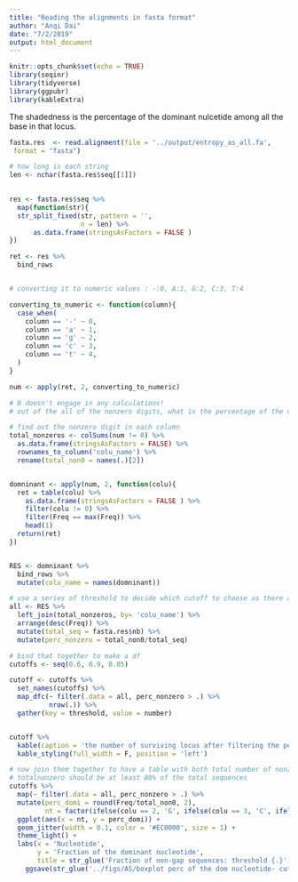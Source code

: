```yaml
---
title: "Reading the alignments in fasta format"
author: "Anqi Dai"
date: "7/2/2019"
output: html_document
---
```


```r
knitr::opts_chunk$set(echo = TRUE)
library(seqinr)
library(tidyverse)
library(ggpubr)
library(kableExtra)
```

The shadedness is the percentage of the dominant nulcetide among all the base in that locus.

```r
fasta.res  <- read.alignment(file = '../output/entropy_as_all.fa',
 format = "fasta")

# how long is each string
len <- nchar(fasta.res$seq[[1]])
  

res <- fasta.res$seq %>% 
  map(function(str){
  str_split_fixed(str, pattern = '',
                  n = len) %>% 
      as.data.frame(stringsAsFactors = FALSE )
})

ret <- res %>% 
  bind_rows


# converting it to numeric values : -:0, A:1, G:2, C:3, T:4

converting_to_numeric <- function(column){
  case_when(
    column == '-' ~ 0,
    column == 'a' ~ 1,
    column == 'g' ~ 2,
    column == 'c' ~ 3,
    column == 't' ~ 4,
  )
}

num <- apply(ret, 2, converting_to_numeric)

# 0 doesn't engage in any calculations!
# out of the all of the nonzero digits, what is the percentage of the dominant digit? in each column?

# find out the nonzero digit in each column
total_nonzeros <- colSums(num != 0) %>% 
  as.data.frame(stringsAsFactors = FALSE) %>% 
  rownames_to_column('colu_name') %>% 
  rename(total_non0 = names(.)[2])


domninant <- apply(num, 2, function(colu){
  ret = table(colu) %>% 
    as.data.frame(stringsAsFactors = FALSE ) %>% 
    filter(colu != 0) %>% 
    filter(Freq == max(Freq)) %>% 
    head(1) 
  return(ret)
}) 


RES <- domninant %>% 
  bind_rows %>% 
  mutate(colu_name = names(domninant))

# use a series of threshold to decide which cutoff to choose as there are enough nt aligning at that locus
all <- RES %>% 
  left_join(total_nonzeros, by= 'colu_name') %>% 
  arrange(desc(Freq)) %>% 
  mutate(total_seq = fasta.res$nb) %>% 
  mutate(perc_nonzero = total_non0/total_seq)

# bind that together to make a df
cutoffs <- seq(0.6, 0.9, 0.05) 

cutoff <- cutoffs %>% 
  set_names(cutoffs) %>% 
  map_dfc(~ filter(.data = all, perc_nonzero > .) %>% 
          nrow(.)) %>% 
  gather(key = threshold, value = number)


cutoff %>% 
  kable(caption = 'the number of surviving locus after filtering the percentage of non-gap sequences') %>% 
  kable_styling(full_width = F, position = 'left')
```

```r

# now join them together to have a table with both total number of nonzeros and the number of dominant digits
# totalnonzero should be at least 80% of the total sequences
cutoffs %>% 
  map(~ filter(.data = all, perc_nonzero > .) %>% 
  mutate(perc_domi = round(Freq/total_non0, 2),
         nt = factor(ifelse(colu == 2, 'G', ifelse(colu == 3, 'C', ifelse(colu == 4, 'T', 'A'))))) %>% 
  ggplot(aes(x = nt, y = perc_domi)) +
  geom_jitter(width = 0.1, color = '#EC0000', size = 1) +
  theme_light() +
  labs(x = 'Nucleotide',
       y = 'Fraction of the dominant nucleotide',
       title = str_glue('Fraction of non-gap sequences: threshold {.}')) +
    ggsave(str_glue('../figs/AS/boxplot perc of the dom nucleotide- cutoff {.}.jpg'), width = 5, height =4, dpi = 300)) 

```

